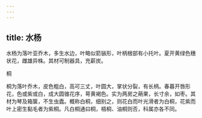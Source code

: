 ```yaml
---
---
---
```

title: 水杨
---



水杨为落叶亚乔木，多生水边，叶略似箭镞形，叶柄根部有小托叶。夏开黄绿色穗状花，雌雄异株。其材可制器具，充薪炭。

桐

桐为落叶乔木，皮色粗白，高可三丈，叶圆大，掌状分裂，有长柄。春暮开唇形花，色或紫或白，成大圆锥花序，萼黄褐色。实为两房之蒴果，长寸余，如枣。其材为琴及箱箧，不生虫蠹。概称白桐，细别之，则花白而叶光滑者为白桐，花紫而叶上密生黏毛者为紫桐。凡白桐通曰桐，梧桐、油桐则否，科属亦各不同。
